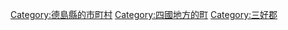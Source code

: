 {{Commonscat|Higashimiyoshi, Tokushima}}
{{Catmore}}

{{DEFAULTSORT:Higashimiyoshi}}
[[Category:德島縣的市町村|Category:德島縣的市町村]]
[[Category:四國地方的町|Category:四國地方的町]]
[[Category:三好郡|Category:三好郡]]